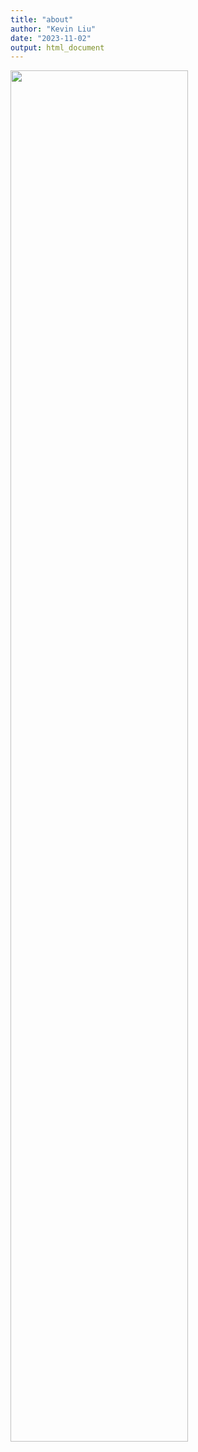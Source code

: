 ```yaml
---
title: "about"
author: "Kevin Liu"
date: "2023-11-02"
output: html_document
---
```


<img src="images/image.jpg" style="width:75%">
